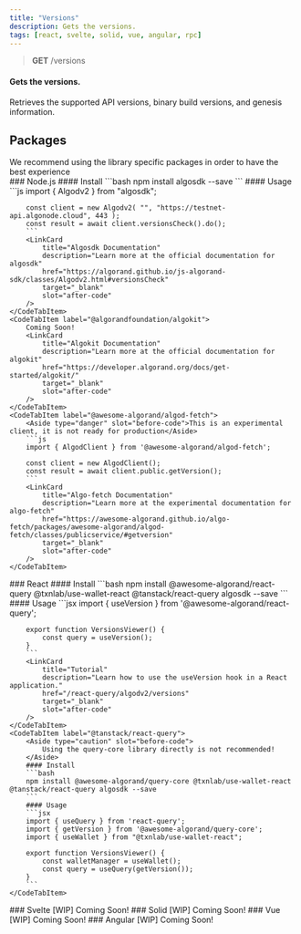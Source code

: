 ```yaml
---
title: "Versions"
description: Gets the versions.
tags: [react, svelte, solid, vue, angular, rpc]
---
```



> **GET** /versions

#### Gets the versions.

Retrieves the supported API versions, binary build versions, and genesis information.

## Packages

<Aside type="tip">We recommend using the library specific packages in order to have the best experience</Aside>
### <IconTitle name="node">Node.js</IconTitle>
<Tabs>
    <CodeTabItem label="algosdk">
        #### Install
        ```bash
        npm install algosdk --save
        ```
        #### Usage
        ```js
        import { Algodv2 } from "algosdk";

        const client = new Algodv2( "", "https://testnet-api.algonode.cloud", 443 );
        const result = await client.versionsCheck().do();
        ```
        <LinkCard
            title="Algosdk Documentation"
            description="Learn more at the official documentation for algosdk"
            href="https://algorand.github.io/js-algorand-sdk/classes/Algodv2.html#versionsCheck"
            target="_blank"
            slot="after-code"
        />
    </CodeTabItem>
    <CodeTabItem label="@algorandfoundation/algokit">
        Coming Soon!
        <LinkCard
            title="Algokit Documentation"
            description="Learn more at the official documentation for algokit"
            href="https://developer.algorand.org/docs/get-started/algokit/"
            target="_blank"
            slot="after-code"
        />
    </CodeTabItem>
    <CodeTabItem label="@awesome-algorand/algod-fetch">
        <Aside type="danger" slot="before-code">This is an experimental client, it is not ready for production</Aside>
        ```js
        import { AlgodClient } from '@awesome-algorand/algod-fetch';

        const client = new AlgodClient();
        const result = await client.public.getVersion();
        ```
        <LinkCard
            title="Algo-fetch Documentation"
            description="Learn more at the experimental documentation for algo-fetch"
            href="https://awesome-algorand.github.io/algo-fetch/packages/awesome-algorand/algod-fetch/classes/publicservice/#getversion"
            target="_blank"
            slot="after-code"
        />
    </CodeTabItem>
</Tabs>
### <IconTitle name="seti:react">React</IconTitle>
<Tabs>
    <CodeTabItem label="@awesome-alogrand/react-query">
        #### Install
        ```bash
        npm install @awesome-algorand/react-query @txnlab/use-wallet-react @tanstack/react-query algosdk --save
        ```
        #### Usage
        ```jsx
        import { useVersion } from '@awesome-algorand/react-query';

        export function VersionsViewer() {
            const query = useVersion();
        }
        ```
        <LinkCard
            title="Tutorial"
            description="Learn how to use the useVersion hook in a React application."
            href="/react-query/algodv2/versions"
            target="_blank"
            slot="after-code"
        />
    </CodeTabItem>
    <CodeTabItem label="@tanstack/react-query">
        <Aside type="caution" slot="before-code">
            Using the query-core library directly is not recommended!
        </Aside>
        #### Install
        ```bash
        npm install @awesome-algorand/query-core @txnlab/use-wallet-react @tanstack/react-query algosdk --save
        ```
        #### Usage
        ```jsx
        import { useQuery } from 'react-query';
        import { getVersion } from '@awesome-algorand/query-core';
        import { useWallet } from "@txnlab/use-wallet-react";

        export function VersionsViewer() {
            const walletManager = useWallet();
            const query = useQuery(getVersion());
        }
        ```
    </CodeTabItem>
</Tabs>
### <IconTitle name="seti:svelte">Svelte [WIP]</IconTitle>
<Tabs>
    <CodeTabItem label="@awesome-algorand/svelte-query">
        Coming Soon!
    </CodeTabItem>
</Tabs>
### <IconTitle name="information">Solid [WIP]</IconTitle>
<Tabs>
    <CodeTabItem label="@awesome-algorand/solid-query">
        Coming Soon!
    </CodeTabItem>
</Tabs>
### <IconTitle name="seti:vue">Vue [WIP]</IconTitle>
<Tabs>
    <CodeTabItem label="@awesome-algorand/vue-query">
        Coming Soon!
    </CodeTabItem>
</Tabs>
### <IconTitle name="information">Angular [WIP]</IconTitle>
<Tabs>
    <CodeTabItem label="@awesome-algorand/angular-query">
        Coming Soon!
    </CodeTabItem>
</Tabs>
